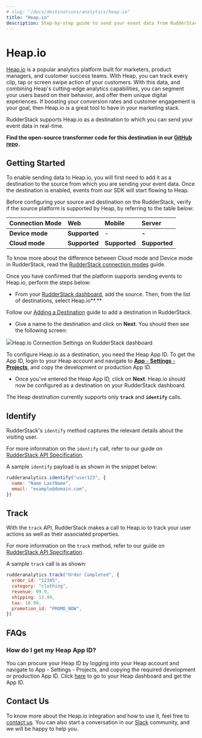 ```yaml
---
# slug: "/docs/destinations/analytics/heap-io"
title: "Heap.io"
description: Step-by-step guide to send your event data from RudderStack to Heap.io.
---
```


# Heap.io

[Heap.io](https://heap.io/) is a popular analytics platform built for marketers, product managers, and customer success teams. With Heap, you can track every clip, tap or screen swipe action of your customers. With this data, and combining Heap's cutting-edge analytics capabilities, you can segment your users based on their behavior, and offer them unique digital experiences. If boosting your conversion rates and customer engagement is your goal, then Heap.io is a great tool to have in your marketing stack.

RudderStack supports Heap.io as a destination to which you can send your event data in real-time.

<div class="successBlock">

  **Find the open-source transformer code for this destination in our <a href="https://github.com/rudderlabs/rudder-transformer/tree/master/v0/destinations/heap">GitHub repo</a>.**
</div>

## Getting Started

To enable sending data to Heap.io, you will first need to add it as a destination to the source from which you are sending your event data. Once the destination is enabled, events from our SDK will start flowing to Heap.

Before configuring your source and destination on the RudderStack, verify if the source platform is supported by Heap, by referring to the table below:

| **Connection Mode** | **Web**       | **Mobile**    | **Server**    |
| :------------------ | :------------ | :------------ | :------------ |
| **Device mode**     | **Supported** | -             | **-**         |
| **Cloud mode**      | **Supported** | **Supported** | **Supported** |

<div class="infoBlock">

To know more about the difference between Cloud mode and Device mode in RudderStack, read the <a href="https://rudderstack.com/docs/rudderstack-cloud/rudderstack-connection-modes/">RudderStack connection modes</a> guide.

</div>

Once you have confirmed that the platform supports sending events to Heap.io, perform the steps below:

- From your [RudderStack dashboard](https://app.rudderstack.com/signup?type=freetrial), add the source. Then, from the list of destinations, select Heap.io**.**

<div class="infoBlock">

Follow our <a href="https://www.rudderstack.com/docs/rudderstack-cloud/destinations/#adding-a-destination">Adding a Destination</a> guide to add a destination in RudderStack.

</div>

- Give a name to the destination and click on **Next**. You should then see the following screen:

<img src="../../assets/screen-shot-2020-12-03-at-2.20.59-pm.png" /><span class="imageTitle">Heap.io Connection Settings on RudderStack dashboard</span>

To configure Heap.io as a destination, you need the Heap App ID. To get the App ID, login to your Heap account and navigate to [**App** - **Settings** - **Projects**](https://heapanalytics.com/app/settings/projects), and copy the development or production App ID.

- Once you've entered the Heap App ID, click on **Next**. Heap.io should now be configured as a destination on your RudderStack dashboard.

<div class="infoBlock">

The Heap destination currently supports only **<code class="inline-code">track</code>** and **<code class="inline-code">identify</code>** calls.

</div>

## Identify

RudderStack's `identify` method captures the relevant details about the visiting user.

<div class="infoBlock">

For more information on the <code class="inline-code">identify</code> call, refer to our guide on <a href="https://rudderstack.com/docs/rudderstack-api/">RudderStack API Specification</a>.

</div>

A sample `identify` payload is as shown in the snippet below:

```javascript
rudderanalytics.identify("user123", {
  name: "Name LastName",
  email: "example@domain.com",
})
```

## Track

With the `track` API, RudderStack makes a call to Heap.io to track your user actions as well as their associated properties.

<div class="infoBlock">

For more information on the <code class="inline-code">track</code> method, refer to our guide on <a href="https://rudderstack.com/docs/rudderstack-api/">RudderStack API Specification</a>.

</div>

A sample `track` call is as shown:

```javascript
rudderanalytics.track("Order Completed", {
  order_id: "12345",
  category: "clothing",
  revenue: 99.9,
  shipping: 13.99,
  tax: 10.99,
  promotion_id: "PROMO_NOW",
})
```

## FAQs

### How do I get my Heap App ID?

You can procure your Heap ID by logging into your Heap account and navigate to App - Settings - Projects, and copying the required development or production App ID. Click [here](https://heapanalytics.com/app/settings/projects) to go to your Heap dashboard and get the App ID.

## Contact Us

To know more about the Heap.io integration and how to use it, feel free to [contact us](mailto:%20docs@rudderstack.com). You can also start a conversation in our [Slack](https://rudderstack.com/join-rudderstack-slack-community) community, and we will be happy to help you.
